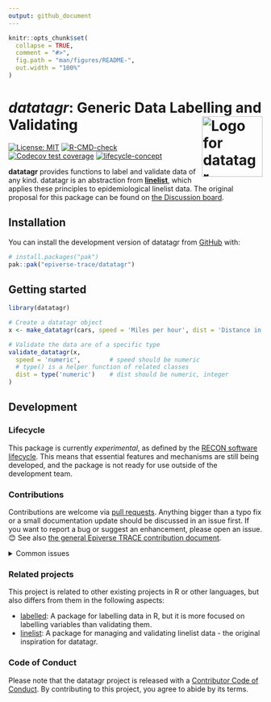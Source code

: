 ```yaml
---
output: github_document
---
```


<!-- README.md is generated from README.Rmd. Please edit that file. -->
<!-- The code to render this README is stored in .github/workflows/render-readme.yaml -->
<!-- Variables marked with double curly braces will be transformed beforehand: -->
<!-- `packagename` is extracted from the DESCRIPTION file -->
<!-- `gh_repo` is extracted via a special environment variable in GitHub Actions -->

```r
knitr::opts_chunk$set(
  collapse = TRUE,
  comment = "#>",
  fig.path = "man/figures/README-",
  out.width = "100%"
)
```

# *datatagr*: Generic Data Labelling and Validating <img src="man/figures/logo.svg" align="right" width="120" alt="Logo for datatagr" />

<!-- badges: start -->

[![License: MIT](https://img.shields.io/badge/License-MIT-yellow.svg)](https://opensource.org/license/mit/)
[![R-CMD-check](https://github.com/epiverse-trace/datatagr/actions/workflows/R-CMD-check.yaml/badge.svg)](https://github.com/epiverse-trace/datatagr/actions/workflows/R-CMD-check.yaml)
[![Codecov test coverage](https://codecov.io/gh/epiverse-trace/datatagr/branch/main/graph/badge.svg)](https://app.codecov.io/gh/epiverse-trace/datatagr?branch=main)
[![lifecycle-concept](https://raw.githubusercontent.com/reconverse/reconverse.github.io/master/images/badge-concept.svg)](https://www.reconverse.org/lifecycle.html#experimental)

<!-- badges: end -->

**datatagr** provides functions to label and validate data of any kind. datatagr is an abstraction from [**linelist**](https://github.com/epiverse-trace/linelist), which applies these principles to epidemiological linelist data. The original proposal for this package can be found on [the Discussion board](https://github.com/orgs/epiverse-trace/discussions/221).

## Installation

You can install the development version of datatagr from
[GitHub](https://github.com/) with:

```r
# install.packages("pak")
pak::pak("epiverse-trace/datatagr")
```

## Getting started

```r
library(datatagr)

# Create a datatagr object
x <- make_datatagr(cars, speed = 'Miles per hour', dist = 'Distance in miles')

# Validate the data are of a specific type
validate_datatagr(x, 
  speed = 'numeric',        # speed should be numeric
  # type() is a helper function of related classes
  dist = type('numeric')    # dist should be numeric, integer
)
```

## Development

### Lifecycle

This package is currently *experimental*, as defined by the [RECON software
lifecycle](https://www.reconverse.org/lifecycle.html). This means that essential
features and mechanisms are still being developed, and the package is not ready
for use outside of the development team.

### Contributions

Contributions are welcome via [pull requests](https://github.com/epiverse-trace/datatagr/pulls). Anything bigger than a typo fix or a small documentation update should be discussed in an issue first. If you want to report a bug or suggest an enhancement, please open an issue. 😊 See also [the general Epiverse TRACE contribution document](https://github.com/epiverse-trace/.github/blob/main/CONTRIBUTING.md).

<details>
  <summary>Common issues</summary>

To make it easier for us to evaluate your contribution, please run the following commands before submitting a pull request to ensure your code is consistent with the rest of the package:

```r
styler::style_pkg()
spelling::update_wordlist(pkg = ".", vignettes = TRUE)
devtools::document()

lintr::lint_package()

devtools::test()
devtools::check()
```

This will reduce the time it takes for us to review your contribution. Thank you! 😊

</details>


### Related projects

This project is related to other existing projects in R or other languages, but also differs from them in the following aspects:

- [labelled](https://github.com/larmarange/labelled/): A package for labelling data in R, but it is more focused on labelling variables than validating them.
- [linelist](https://github.com/epiverse-trace/linelist): A package for managing and validating linelist data - the original inspiration for datatagr.

### Code of Conduct

Please note that the datatagr project is released with a
[Contributor Code of Conduct](https://github.com/epiverse-trace/.github/blob/main/CODE_OF_CONDUCT.md).
By contributing to this project, you agree to abide by its terms.
